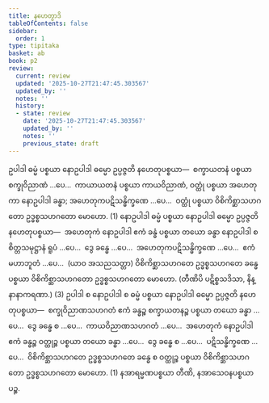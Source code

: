 ```yaml
---
title: နဟေတွာဒိ
tableOfContents: false
sidebar:
  order: 1
type: tipitaka
basket: ab
book: p2
review:
  current: review
  updated: '2025-10-27T21:47:45.303567'
  updated_by: ''
  notes: ''
  history:
  - state: review
    date: '2025-10-27T21:47:45.303567'
    updated_by: ''
    notes: ''
    previous_state: draft
---
```



<ReviewStatus review={frontmatter.review} showDetails={true} />

<HypothesisAnnotation frontmatter={frontmatter} />

<DynamicBreadcrumb />

<Division number="389" book="p2" e="ch" v="38" p="524">

<Paragraph number="3293" book="p2">
ဥပါဒါ ဓမ္မံ ပစ္စယာ နောဥပါဒါ ဓမ္မော ဥပ္ပဇ္ဇတိ နဟေတုပစ္စယာ—  စက္ခာယတနံ ပစ္စယာ စက္ခုဝိညာဏံ …ပေ…  ကာယာယတနံ ပစ္စယာ ကာယဝိညာဏံ, ဝတ္ထုံ ပစ္စယာ အဟေတုကာ နောဥပါဒါ ခန္ဓာ; အဟေတုကပဋိသန္ဓိက္ခဏေ …ပေ…  ဝတ္ထုံ ပစ္စယာ ဝိစိကိစ္ဆာသဟဂတော ဥဒ္ဓစ္စသဟဂတော မောဟော. (1)
</Paragraph>

<Paragraph number="3294" book="p2">
နောဥပါဒါ ဓမ္မံ ပစ္စယာ နောဥပါဒါ ဓမ္မော ဥပ္ပဇ္ဇတိ နဟေတုပစ္စယာ—  အဟေတုကံ နောဥပါဒါ ဧကံ ခန္ဓံ ပစ္စယာ တယော ခန္ဓာ နောဥပါဒါ စ စိတ္တသမုဋ္ဌာနံ ရူပံ …ပေ…  ဒွေ ခန္ဓေ …ပေ…  အဟေတုကပဋိသန္ဓိက္ခဏေ …ပေ…  ဧကံ မဟာဘူတံ …ပေ…  (ယာဝ အသညသတ္တာ) ဝိစိကိစ္ဆာသဟဂတေ ဥဒ္ဓစ္စသဟဂတေ ခန္ဓေ ပစ္စယာ ဝိစိကိစ္ဆာသဟဂတော ဥဒ္ဓစ္စသဟဂတော မောဟော. (တီဏိပိ ပဋိစ္စသဒိသာ, နိန္နာနာကရဏာ.) (3)
</Paragraph>

<Paragraph number="3295" book="p2">
ဥပါဒါ စ နောဥပါဒါ စ ဓမ္မံ ပစ္စယာ နောဥပါဒါ ဓမ္မော ဥပ္ပဇ္ဇတိ နဟေတုပစ္စယာ—  စက္ခုဝိညာဏသဟဂတံ ဧကံ ခန္ဓဉ္စ စက္ခာယတနဉ္စ ပစ္စယာ တယော ခန္ဓာ …ပေ…  ဒွေ ခန္ဓေ စ …ပေ…  ကာယဝိညာဏသဟဂတံ …ပေ…  အဟေတုကံ နောဥပါဒါ ဧကံ ခန္ဓဉ္စ ဝတ္ထုဉ္စ ပစ္စယာ တယော ခန္ဓာ …ပေ…  ဒွေ ခန္ဓေ စ …ပေ…  ပဋိသန္ဓိက္ခဏေ …ပေ…  ဝိစိကိစ္ဆာသဟဂတေ ဥဒ္ဓစ္စသဟဂတေ ခန္ဓေ စ ဝတ္ထုဉ္စ ပစ္စယာ ဝိစိကိစ္ဆာသဟဂတော ဥဒ္ဓစ္စသဟဂတော မောဟော. (1)

</Paragraph>
</Division>

<Paragraph number="3296" type="center" book="p2">
နအာရမ္မဏပစ္စယာ တီဏိ, နအာသေဝနပစ္စယာ ပဉ္စ.
</Paragraph>